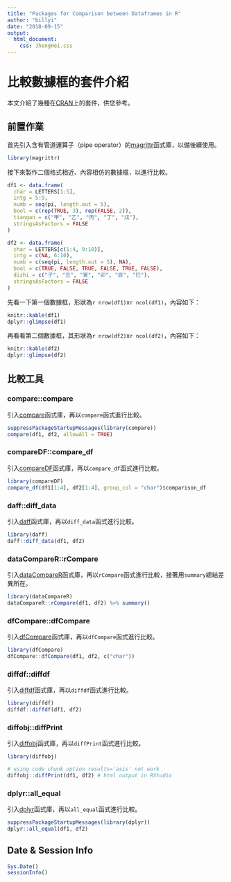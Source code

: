 ```yaml
---
title: "Packages for Comparison between Dataframes in R"
author: "billyi"
date: "2018-09-15"
output:
  html_document:
    css: JhengHei.css
---
```



# 比較數據框的套件介紹

本文介紹了幾種在[CRAN](https://cran.r-project.org/)上的套件，供您參考。


## 前置作業

首先引入含有管道運算子（pipe operator）的[magrittr](https://cran.r-project.org/web/packages/magrittr/vignettes/magrittr.html)函式庫，以備後續使用。

```r
library(magrittr)
```

接下來製作二個格式相近、內容相仿的數據框，以進行比較。

```r
df1 <- data.frame(
  char = LETTERS[1:5],
  intg = 5:9,
  numb = seq(pi, length.out = 5),
  bool = c(rep(TRUE, 3), rep(FALSE, 2)),
  tiangan = c("甲", "乙", "丙", "丁", "戊"),
  stringsAsFactors = FALSE
)

df2 <- data.frame(
  char = LETTERS[c(1:4, 9:10)],
  intg = c(NA, 6:10),
  numb = c(seq(pi, length.out = 5), NA),
  bool = c(TRUE, FALSE, TRUE, FALSE, TRUE, FALSE),
  dizhi = c("子", "丑", "寅", "卯", "辰", "巳"),
  stringsAsFactors = FALSE
)
```

先看一下第一個數據框，形狀為`r nrow(df1)`x`r ncol(df1)`，內容如下：
```r
knitr::kable(df1)
dplyr::glimpse(df1)
```

再看看第二個數據框，其形狀為`r nrow(df2)`x`r ncol(df2)`，內容如下：
```r
knitr::kable(df2)
dplyr::glimpse(df2)
```


## 比較工具

### compare::compare

引入[compare](https://cran.r-project.org/web/packages/compare/index.html)函式庫，再以`compare`函式進行比較。
```r
suppressPackageStartupMessages(library(compare))
compare(df1, df2, allowAll = TRUE)
```

### compareDF::compare_df

引入[compareDF](https://cran.r-project.org/web/packages/compareDF/index.html)函式庫，再以`compare_df`函式進行比較。
```r
library(compareDF)
compare_df(df1[1:4], df2[1:4], group_col = "char")$comparison_df
```

### daff::diff_data

引入[daff](https://cran.r-project.org/web/packages/daff/index.html)函式庫，再以`diff_data`函式進行比較。
```r
library(daff)
daff::diff_data(df1, df2)
```

### dataCompareR::rCompare

引入[dataCompareR](https://cran.r-project.org/web/packages/dataCompareR/index.html)函式庫，再以`rCompare`函式進行比較，接著用`summary`總結差異所在。
```r
library(dataCompareR)
dataCompareR::rCompare(df1, df2) %>% summary()
```

### dfCompare::dfCompare

引入[dfCompare](https://cran.r-project.org/web/packages/dfCompare/index.html)函式庫，再以`dfCompare`函式進行比較。
```r
library(dfCompare)
dfCompare::dfCompare(df1, df2, c("char"))
```

### diffdf::diffdf

引入[diffdf](https://cran.r-project.org/web/packages/diffdf/index.html)函式庫，再以`diffdf`函式進行比較。
```r
library(diffdf)
diffdf::diffdf(df1, df2)
```

### diffobj::diffPrint

引入[diffobj](https://cran.r-project.org/web/packages/diffobj/index.html)函式庫，再以`diffPrint`函式進行比較。
```r
library(diffobj)
```
```r
# using code chunk option results='asis' not work
diffobj::diffPrint(df1, df2) # html output in RStudio
```

### dplyr::all_equal

引入[dplyr](https://cran.r-project.org/web/packages/dplyr/index.html)函式庫，再以`all_equal`函式進行比較。
```r
suppressPackageStartupMessages(library(dplyr))
dplyr::all_equal(df1, df2)
```


## Date & Session Info

```r
Sys.Date()
sessionInfo()
```
